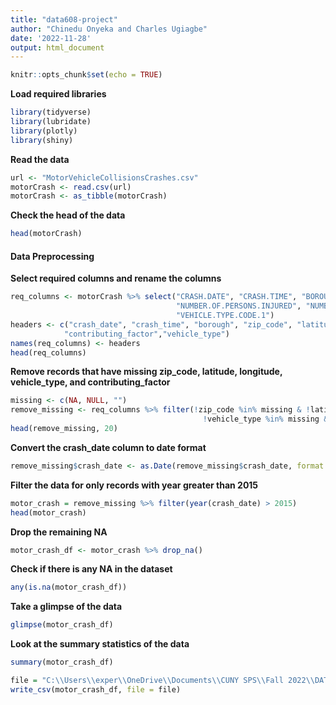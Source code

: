 ```yaml
---
title: "data608-project"
author: "Chinedu Onyeka and Charles Ugiagbe"
date: '2022-11-28'
output: html_document
---
```


```r
knitr::opts_chunk$set(echo = TRUE)
```

**Load required libraries**
```r
library(tidyverse)
library(lubridate)
library(plotly)
library(shiny)
```

**Read the data**
```r
url <- "MotorVehicleCollisionsCrashes.csv"
motorCrash <- read.csv(url)
motorCrash <- as_tibble(motorCrash)
```

**Check the head of the data**
```r
head(motorCrash)
```

#### Data Preprocessing  

**Select required columns and rename the columns**
```r
req_columns <- motorCrash %>% select("CRASH.DATE", "CRASH.TIME", "BOROUGH", "ZIP.CODE", "LATITUDE", "LONGITUDE",
                                     "NUMBER.OF.PERSONS.INJURED", "NUMBER.OF.PERSONS.KILLED", "CONTRIBUTING.FACTOR.VEHICLE.1",
                                     "VEHICLE.TYPE.CODE.1")
headers <- c("crash_date", "crash_time", "borough", "zip_code", "latitude", "longitude", "number_injured", "number_killed",
            "contributing_factor","vehicle_type")
names(req_columns) <- headers
head(req_columns)
```
**Remove records that have missing zip_code, latitude, longitude, vehicle_type, and contributing_factor**
```r
missing <- c(NA, NULL, "")
remove_missing <- req_columns %>% filter(!zip_code %in% missing & !latitude %in% missing & !longitude %in% missing &
                                           !vehicle_type %in% missing & !contributing_factor %in% missing)
head(remove_missing, 20)
```
**Convert the crash_date column to date format**
```r
remove_missing$crash_date <- as.Date(remove_missing$crash_date, format = "%m/%d/%Y")
```

**Filter the data for only records with year greater than 2015**
```r
motor_crash = remove_missing %>% filter(year(crash_date) > 2015)
head(motor_crash)
```

**Drop the remaining NA**
```r
motor_crash_df <- motor_crash %>% drop_na()
```

**Check if there is any NA in the dataset**
```r
any(is.na(motor_crash_df))
```
**Take a glimpse of the data**
```r
glimpse(motor_crash_df)
```

**Look at the summary statistics of the data**
```r
summary(motor_crash_df)
```


```r
file = "C:\\Users\\exper\\OneDrive\\Documents\\CUNY SPS\\Fall 2022\\DATA_608\\project\\data608-project\\data608-project\\data\\motor_crash_df.csv"
write_csv(motor_crash_df, file = file)
```








